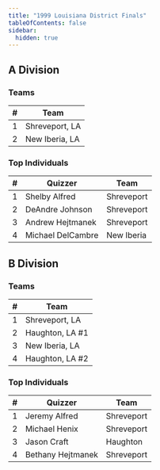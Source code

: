 ```yaml
---
title: "1999 Louisiana District Finals"
tableOfContents: false
sidebar:
  hidden: true
---
```


## A Division

### Teams

|    # | Team           |
| ---: | -------------- |
|    1 | Shreveport, LA |
|    2 | New Iberia, LA |

### Top Individuals

|    # | Quizzer           | Team       |
| ---: | ----------------- | ---------- |
|    1 | Shelby Alfred     | Shreveport |
|    2 | DeAndre Johnson   | Shreveport |
|    3 | Andrew Hejtmanek  | Shreveport |
|    4 | Michael DelCambre | New Iberia |

## B Division

### Teams

|    # | Team            |
| ---: | --------------- |
|    1 | Shreveport, LA  |
|    2 | Haughton, LA #1 |
|    3 | New Iberia, LA  |
|    4 | Haughton, LA #2 |

### Top Individuals

|    # | Quizzer           | Team       |
| ---: | ----------------- | ---------- |
|    1 | Jeremy Alfred     | Shreveport |
|    2 | Michael Henix     | Shreveport |
|    3 | Jason Craft       | Haughton   |
|    4 | Bethany Hejtmanek | Shreveport |

